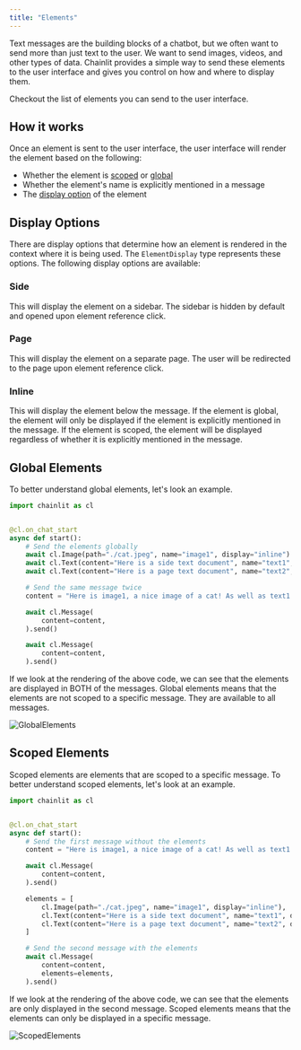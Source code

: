 ```yaml
---
title: "Elements"
---
```


Text messages are the building blocks of a chatbot, but we often want to send more than just text to the user. We want to send images, videos, and other types of data. Chainlit provides a simple way to send these elements to the user interface and gives you control on how and where to display them.

<Card title="Elements API" icon="link" href="/api-reference/elements">
  Checkout the list of elements you can send to the user interface.
</Card>

## How it works

Once an element is sent to the user interface, the user interface will render the element based on the following:

- Whether the element is [scoped](#scoped-elements) or [global](#global-elements)
- Whether the element's name is explicitly mentioned in a message
- The [display option](#display-options) of the element

## Display Options

There are display options that determine how an element is rendered in the context where it is being used. The `ElementDisplay` type represents these options. The following display options are available:

### Side

This will display the element on a sidebar. The sidebar is hidden by default and opened upon element reference click.

### Page

This will display the element on a separate page. The user will be redirected to the page upon element reference click.

### Inline

This will display the element below the message. If the element is global, the element will only be displayed if the element is explicitly mentioned in the message. If the element is scoped, the element will be displayed regardless of whether it is explicitly mentioned in the message.

## Global Elements

To better understand global elements, let's look an example.

```python Code Example
import chainlit as cl


@cl.on_chat_start
async def start():
    # Send the elements globally
    await cl.Image(path="./cat.jpeg", name="image1", display="inline").send()
    await cl.Text(content="Here is a side text document", name="text1", display="side").send()
    await cl.Text(content="Here is a page text document", name="text2", display="page").send()

    # Send the same message twice
    content = "Here is image1, a nice image of a cat! As well as text1 and text2!"

    await cl.Message(
        content=content,
    ).send()

    await cl.Message(
        content=content,
    ).send()
```

If we look at the rendering of the above code, we can see that the elements are displayed in BOTH of the messages.
Global elements means that the elements are not scoped to a specific message. They are available to all messages.

![GlobalElements](/images/global-elements.png)

## Scoped Elements

Scoped elements are elements that are scoped to a specific message. To better understand scoped elements, let's look at an example.

```python Code Example
import chainlit as cl


@cl.on_chat_start
async def start():
    # Send the first message without the elements
    content = "Here is image1, a nice image of a cat! As well as text1 and text2!"

    await cl.Message(
        content=content,
    ).send()

    elements = [
        cl.Image(path="./cat.jpeg", name="image1", display="inline"),
        cl.Text(content="Here is a side text document", name="text1", display="side"),
        cl.Text(content="Here is a page text document", name="text2", display="page"),
    ]

    # Send the second message with the elements
    await cl.Message(
        content=content,
        elements=elements,
    ).send()
```

If we look at the rendering of the above code, we can see that the elements are only displayed in the second message.
Scoped elements means that the elements can only be displayed in a specific message.

![ScopedElements](/images/scoped-elements.png)
